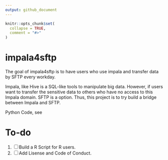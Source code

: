 ```yaml
---
output: github_document
---
```


<!-- README.md is generated from README.Rmd. Please edit that file -->

```r
knitr::opts_chunk$set(
  collapse = TRUE,
  comment = "#>"
)
```
# impala4sftp

The goal of impala4sftp is to have users who use impala and transfer data by SFTP every workday.

Impala, like Hive is a SQL-like tools to manipulate big data.
However, if users want to transfer the sensitive data to others who have no access to this Impala domain.
SFTP is a option. Thus, this project is to try build a bridge between Impala and SFTP.

Python Code, see 

# To-do

1. <input type="checkbox" id="checkbox1" class="styled">Build a R Script for R users.
1. <input type="checkbox" id="checkbox1" class="styled">Add Lisense and Code of Conduct.


